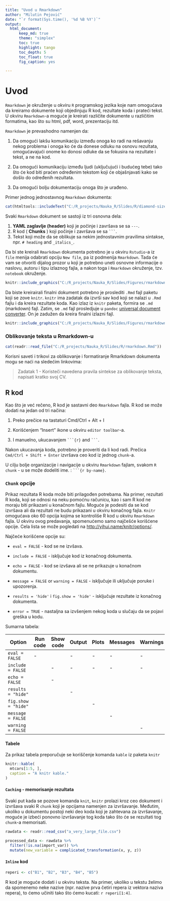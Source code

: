 ```yaml
---
title: "Uvod u Rmarkdown"
author: "Milutin Pejović"
date: "`r format(Sys.time(), '%d %B %Y')`"
output:
  html_document:
      keep_md: true
      theme: "simplex"
      toc: true
      highlight: tango
      toc_depth: 5
      toc_float: true
      fig_caption: yes

---
```


# Uvod

`Rmarkdown` je okruženje u okviru `R` programskog jezika koje nam omogućava da kreiramo dokumente koji objedinjuju R kod, rezultate koda i prateći tekst. U okviru `Rmarkdown`-a moguće je kreirati različite dokumente u različitim formatima, kao što su html, pdf, word, prezentaciju itd. 

`Rmarkdown` je prevashodno namenjen da:

1.  Da omogući lakšu komunikaciju između onoga ko radi na rešavanju nekog problema i onoga ko će da donese odluku na osnovu rezultata, omogućavajući onome ko donosi odluke da se fokusira na rezultate i tekst, a ne na kod. 

1.  Da omogući komunikaciju između ljudi (uključujući i budućeg tebe) tako što će kod biti praćen određenim tekstom koji će objašnjavati kako se došlo do određenih rezultata.
    
1.  Da omogući bolju dokumentaciju onoga što je urađeno.


Primer jednog jednostavnog `Rmarkdown` dokumenta:


```r
cat(htmltools::includeText("C:/R_projects/Nauka_R/Slides/R/diamond-sizes.Rmd"))
```

Svaki `Rmarkdown` dokument se sastoji iz tri osnovna dela:

1.  __YAML zaglavlje (header)__ koji je počinje i završava se sa `---`.
1.  R kod ( __Chunks__ ) koji počinje i završava se sa  ```` ``` ````.
1.  Tekst koji može da se oblikuje sa nekim jednostavnim pravilima sintakse, npr. `# heading` and `_italics_`.

Da bi ste kreirali `Rmarkdown` dokumenta potrebno je u okviru `Rstudio`-a iz `file` menija odabrati opciju `New file`, pa iz podmenija `Rmarkdown`. Tada će vam se otvoriti dijalog prozor u koji je potrebno uneti osnovne informacije o naslovu, autoru i tipu izlaznog fajla, a nakon toga i `Rmarkdown` okruženje, tzv. `notebook` okruženje.

```r
knitr::include_graphics("C:/R_projects/Nauka_R/Slides/Figures/rmarkdown_1.png")
```


Da biste kreirairali finalni dokument potrebno je proslediti `.Rmd` fajl paketu koji se zove `knitr`. `knitr` ima zadatak da izvrši sav kod koji se nalazi u `.Rmd` fajlu i da kreira rezultate koda. Kao izlaz iz `knitr` paketa, formira se `.md` (markdown) fajl. Zatim, se `.md` fajl prosledjuje u `pandoc` [universal document converter](https://pandoc.org/). On je zadužen da kreira finalni izlazni fajl. 


```r
knitr::include_graphics("C:/R_projects/Nauka_R/Slides/Figures/rmarkdown_3.png")
```



### Oblikovanje teksta u Rmarkdown-u


```r
cat(readr::read_file("C:/R_projects/Nauka_R/Slides/R/rmarkdown.Rmd"))
```

Korisni saveti i trikovi za oblikovanje i formatiranje Rmarkdown dokumenta mogu se naći na sledećim linkovima:

> Zadatak 1
> - Koristeči navedena pravila sintekse za oblikovanje teksta, napisati kratko svoj CV.

## R kod

Kao što je već rečeno, R kod je sastavni deo `Rmarkdown` fajla. R kod se može dodati na jedan od tri načina: 

1. Preko prečice na tastaturi Cmd/Ctrl + Alt + I

1. Korišćenjem "Insert" ikone u okviru `editor toolbar`-a.

1. I manuelno, ukucavanjem ` ```{r} ` and ` ``` `.

Nakon ukucavanja koda, potrebno je proveriti da li kod radi. Prečica `Cmd/Ctrl + Shift + Enter` izvršava ceo kod iz jednog `chunk`-a.

U cilju bolje organizacije i navigacije u okviru `Rmarkdown` fajlam, svakom `R chunk` - u se može dodeliti ime. : ```` ```{r by-name} ````. 

### `Chunk` opcije

Prikaz rezultata R koda može biti prilagođen potrebama. Na primer, rezultati R koda, koji se odnosi na neku pomoćnu računicu, kao i sam R kod ne moraju biti prikazani u konačnom fajlu. Moguće je podesiti da se kod izvršava ali da rezultati ne budu prikazani u okviru konačnog fajla. `Knitr` omogućava oko 60 opcija kojima se kontroliše R kod u okviru `Rmarkdown` fajla. U okviru ovog predavanja, spomenućemo samo najčešće korišćene opcije. Cela lista se može pogledati na <http://yihui.name/knitr/options/>. 

Najčeće korišćene opcije su:
  
*   `eval = FALSE`  - kod se ne izvšava.

*   `include = FALSE` - isključuje kod iz konačnog dokumenta.

*   `echo = FALSE` - kod se izvšava ali se ne prikazuje u konačnom dokumentu.
    
*   `message = FALSE` or `warning = FALSE` - isključuje ili uključuje poruke i upozorenja.

*   `results = 'hide'` i `fig.show = 'hide'`  - isključuje rezultate iz konačnog dokumenta.

*   `error = TRUE` - nastaljna sa izvšenjem nekog koda u slučaju da se pojavi greška u kodu.
    
Sumarna tabela:

Option             | Run code | Show code | Output | Plots | Messages | Warnings 
-------------------|----------|-----------|--------|-------|----------|---------
`eval = FALSE`     | -        |           | -      | -     | -        | -
`include = FALSE`  |          | -         | -      | -     | -        | -
`echo = FALSE`     |          | -         |        |       |          |
`results = "hide"` |          |           | -      |       |          | 
`fig.show = "hide"`|          |           |        | -     |          |
`message = FALSE`  |          |           |        |       | -        |
`warning = FALSE`  |          |           |        |       |          | -


#### Tabele

Za prikaz tabela preporučuje se koriščenje komanda `kable` iz paketa `knitr`

```r
knitr::kable(
  mtcars[1:5, ], 
  caption = "A knitr kable."
)
```

#### `Caching` - memorisanje rezultata

Svaki put kada se pozove komanda `knit`, `knitr` prolazi kroz ceo dokument i izvršava svaki R `chunk` koji je opcijama namenjen za izvršavanje. Međutim, ukoliko u dokumentu postoji neki deo koda koji je zahtevana za izvršavanje, moguće je izbeći ponovno izvršavanje tog koda tako što će se rezultati tog `chunk`-a memorisati.


```r
rawdata <- readr::read_csv("a_very_large_file.csv")
```

```r
processed_data <- rawdata %>% 
  filter(!is.na(import_var)) %>% 
  mutate(new_variable = complicated_transformation(x, y, z))
```

#### `Inline` kod

```r
reperi <- c("B1", "B2", "B3", "B4", "B5")
```


R kod je moguće dodati i u okviru teksta. Na primer, ukoliko u tekstu želimo da spomenemo neke nazive (npr. nazive prva četiri repera iz vektora naziva repera), to ćemo učiniti tako što ćemo kucati: `r reperi[1:4]`.



    